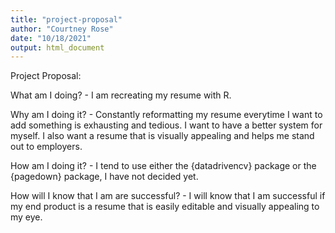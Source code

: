 ```yaml
---
title: "project-proposal"
author: "Courtney Rose"
date: "10/18/2021"
output: html_document
---
```


Project Proposal:

What am I doing?
- I am recreating my resume with R. 

Why am I doing it?
- Constantly reformatting my resume everytime I want to add something is exhausting and tedious. I want to have a better system for myself. I also want a resume that is visually appealing and helps me stand out to employers.


How am I doing it?
- I tend to use either the {datadrivencv} package or the {pagedown} package, I have not decided yet. 


How will I know that I am are successful?
- I will know that I am successful if my end product is a resume that is easily editable and visually appealing to my eye.
